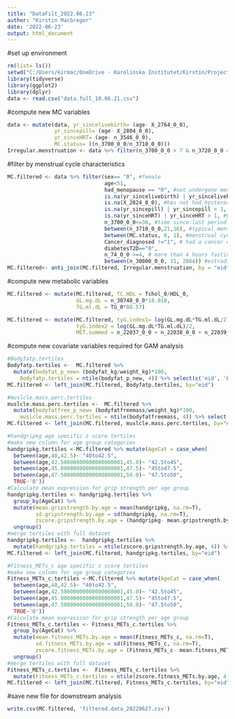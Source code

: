 ```yaml
---
title: "DataFilt_2022.06.23"
author: "Kirstin MacGregor"
date: '2022-06-23'
output: html_document
---
```


#set up environment
```r
rm(list= ls())
setwd("C:/Users/kirmac/OneDrive - Karolinska Institutet/Kirstin/Projects/UoS/MC and metabolites_BioBank/Analysis/data/raw")
library(tidyverse)
library(ggplot2)
library(dplyr)
data <- read.csv("data.full_10.06.21.csv")
```

#compute new MC variables
```r
data <- mutate(data, yr_sincelivebirth= (age- X_2764_0_0),
               yr_sincepill= (age- X_2804_0_0),
               yr_sinceHRT= (age- n_3546_0_0),
               MC.status= ((n_3700_0_0/n_3710_0_0)))
Irregular.menstruation <- data %>% filter(n_3700_0_0 > 7 & n_3720_0_0 == "1") 
```

#filter by menstrual cycle characteristics
```r
MC.filtered <- data %>% filter(sex== "0", #female
                               age<51,
                               had_menopause == "0", #not undergone menopause
                               is.na(yr_sincelivebirth) | yr_sincelivebirth > 1, #yr since birth >1
                               is.na(X_2824_0_0), #has not had hysterectomy (by default of NA being given to those not asked)
                               is.na(yr_sincepill) | yr_sincepill > 1, #yr since contraceptive pill >1
                               is.na(yr_sinceHRT) | yr_sinceHRT > 1, #yr since HRT >1
                               n_3700_0_0<=36, #time since last period < 36 d
                               between(n_3710_0_0,21,36), #typical menstrual cycle length between 21-36 d
                               between(MC.status, 0, 1), #menstrual cyce status between 0-1
                               Cancer_diagnosed !="1", # had a cancer diagnoses
                               diabetesT2D=="0",
                               n_74_0_0 >=4, # more than 4 hours fasting duration
                               between(n_30800_0_0, 31, 2864)) #estradiol concentration between 31-2864, ref paper- Verdonk et al, 2019.
MC.filtered<- anti_join(MC.filtered, Irregular.menstruation, by = "eid")
```

#compute new metabolic variables
```r
MC.filtered <- mutate(MC.filtered, TC.HDL = Tchol_0/HDL_0,
                      GL.mg.dL = n_30740_0_0*18.018,
                      TG.ml.dL = TG_0*88.57)

MC.filtered <- mutate(MC.filtered, tyG.index1= log(GL.mg.dL*TG.ml.dL/2),
                      tyG.index2 = log(GL.mg.dL*TG.ml.dL)/2,
                      MET.summed = n_22037_0_0 + n_22038_0_0 + n_22039_0_0)
```


#compute new covariate variables required for GAM analysis 
```r
#Bodyfatp.tertiles
Bodyfatp.tertiles <-  MC.filtered %>%
  mutate(bodyfat_p_new= (bodyfat_kg/weight_kg)*100,
    Bodyfatp.tertiles = ntile(bodyfat_p_new, 4)) %>% select(c('eid', 'Bodyfatp.tertiles'))
MC.filtered <- left_join(MC.filtered, Bodyfatp.tertiles, by="eid")

#muslcle.mass.perc.tertiles
muslcle.mass.perc.tertiles <-  MC.filtered %>%
  mutate(bodyfatfree_p_new= (bodyfatfreemass/weight_kg)*100,
    muslcle.mass.perc.tertiles = ntile(bodyfatfreemass, 4)) %>% select(c('eid', 'muslcle.mass.perc.tertiles'))
MC.filtered <- left_join(MC.filtered, muslcle.mass.perc.tertiles, by="eid")

#handgripkg age specific z score tertiles
#make new column for age group categories
handgripkg.tertiles <-MC.filtered %>% mutate(AgeCat = case_when( 
  between(age,40,42.5)~ "40to42.5",
  between(age,42.50000000000000000001,45.0)~ "42.5to45",
  between(age,45.00000000000000000001,47.5)~ "45to47.5",
  between(age,47.50000000000000000001,50.0)~ "47.5to50",
  TRUE~'O'))
#Calculate mean expression for grip strength per age group
handgripkg.tertiles <- handgripkg.tertiles %>%
  group_by(AgeCat) %>%
  mutate(mean.gripstrength.by.age = mean(handgripkg, na.rm=T),
         sd.gripstrength.by.age = sd(handgripkg, na.rm=T),
         zscore.gripstrength.by.age = (handgripkg- mean.gripstrength.by.age)/sd.gripstrength.by.age) %>% 
  ungroup()
#merge tertiles with full dataset
handgripkg.tertiles <-  handgripkg.tertiles %>%
  mutate(handgripkg.tertiles = ntile(zscore.gripstrength.by.age, 4)) %>% select(c('eid', 'handgripkg.tertiles'))
MC.filtered <- left_join(MC.filtered, handgripkg.tertiles, by="eid")

#Fitness_METs_c age specific z score tertiles
#make new column for age group categories
Fitness_METs_c.tertiles <-MC.filtered %>% mutate(AgeCat = case_when( 
  between(age,40,42.5)~ "40to42.5",
  between(age,42.50000000000000000001,45.0)~ "42.5to45",
  between(age,45.00000000000000000001,47.5)~ "45to47.5",
  between(age,47.50000000000000000001,50.0)~ "47.5to50",
  TRUE~'O'))
#Calculate mean expression for grip strength per age group
Fitness_METs_c.tertiles <- Fitness_METs_c.tertiles %>%
  group_by(AgeCat) %>%
  mutate(mean.fitness_METs.by.age = mean(Fitness_METs_c, na.rm=T),
         sd.fitness_METs.by.age = sd(Fitness_METs_c, na.rm=T),
         zscore.fitness_METs.by.age = (Fitness_METs_c- mean.fitness_METs.by.age)/sd.fitness_METs.by.age) %>% 
  ungroup()
#merge tertiles with full dataset
Fitness_METs_c.tertiles <-  Fitness_METs_c.tertiles %>%
  mutate(Fitness_METs_c.tertiles = ntile(zscore.fitness_METs.by.age, 4)) %>% select(c('eid', 'Fitness_METs_c.tertiles'))
MC.filtered <- left_join(MC.filtered, Fitness_METs_c.tertiles, by="eid")
```


#save new file for downstream analysis
```r
write.csv(MC.filtered, 'filtered.data_20220627.csv')
```
